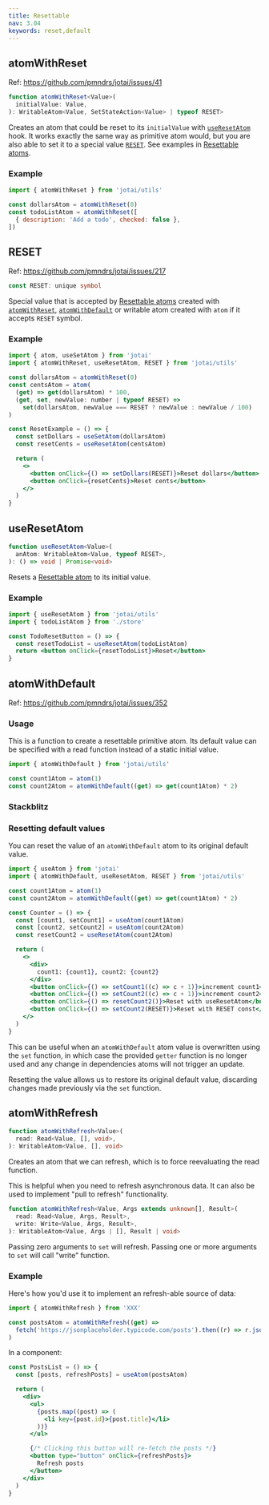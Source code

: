 ```yaml
---
title: Resettable
nav: 3.04
keywords: reset,default
---
```


## atomWithReset

Ref: https://github.com/pmndrs/jotai/issues/41

```ts
function atomWithReset<Value>(
  initialValue: Value,
): WritableAtom<Value, SetStateAction<Value> | typeof RESET>
```

Creates an atom that could be reset to its `initialValue` with
[`useResetAtom`](use-reset-atom.mdx) hook. It works exactly the same
way as primitive atom would, but you are also able to set it to a special value
[`RESET`](reset.mdx). See examples in [Resettable atoms](../utilities/resettable.mdx).

### Example

```js
import { atomWithReset } from 'jotai/utils'

const dollarsAtom = atomWithReset(0)
const todoListAtom = atomWithReset([
  { description: 'Add a todo', checked: false },
])
```

## RESET

Ref: https://github.com/pmndrs/jotai/issues/217

```ts
const RESET: unique symbol
```

Special value that is accepted by [Resettable atoms](../utilities/resettable.mdx)
created with [`atomWithReset`](../utilities/resettable.mdx), [`atomWithDefault`](../utilities/resettable.mdx)
or writable atom created with `atom` if it accepts `RESET` symbol.

### Example

```jsx
import { atom, useSetAtom } from 'jotai'
import { atomWithReset, useResetAtom, RESET } from 'jotai/utils'

const dollarsAtom = atomWithReset(0)
const centsAtom = atom(
  (get) => get(dollarsAtom) * 100,
  (get, set, newValue: number | typeof RESET) =>
    set(dollarsAtom, newValue === RESET ? newValue : newValue / 100)
)

const ResetExample = () => {
  const setDollars = useSetAtom(dollarsAtom)
  const resetCents = useResetAtom(centsAtom)

  return (
    <>
      <button onClick={() => setDollars(RESET)}>Reset dollars</button>
      <button onClick={resetCents}>Reset cents</button>
    </>
  )
}
```

## useResetAtom

```ts
function useResetAtom<Value>(
  anAtom: WritableAtom<Value, typeof RESET>,
): () => void | Promise<void>
```

Resets a [Resettable atom](../utilities/resettable.mdx) to its initial value.

### Example

```jsx
import { useResetAtom } from 'jotai/utils'
import { todoListAtom } from './store'

const TodoResetButton = () => {
  const resetTodoList = useResetAtom(todoListAtom)
  return <button onClick={resetTodoList}>Reset</button>
}
```

## atomWithDefault

Ref: https://github.com/pmndrs/jotai/issues/352

### Usage

This is a function to create a resettable primitive atom.
Its default value can be specified with a read function instead of a static initial value.

```js
import { atomWithDefault } from 'jotai/utils'

const count1Atom = atom(1)
const count2Atom = atomWithDefault((get) => get(count1Atom) * 2)
```

### Stackblitz

<Stackblitz id="vitejs-vite-gffb5v" file="src%2FApp.tsx" />

### Resetting default values

You can reset the value of an `atomWithDefault` atom to its original default value.

```jsx
import { useAtom } from 'jotai'
import { atomWithDefault, useResetAtom, RESET } from 'jotai/utils'

const count1Atom = atom(1)
const count2Atom = atomWithDefault((get) => get(count1Atom) * 2)

const Counter = () => {
  const [count1, setCount1] = useAtom(count1Atom)
  const [count2, setCount2] = useAtom(count2Atom)
  const resetCount2 = useResetAtom(count2Atom)

  return (
    <>
      <div>
        count1: {count1}, count2: {count2}
      </div>
      <button onClick={() => setCount1((c) => c + 1)}>increment count1</button>
      <button onClick={() => setCount2((c) => c + 1)}>increment count2</button>
      <button onClick={() => resetCount2()}>Reset with useResetAtom</button>
      <button onClick={() => setCount2(RESET)}>Reset with RESET const</button>
    </>
  )
}
```

This can be useful when an `atomWithDefault` atom value is overwritten
using the `set` function, in which case the provided `getter` function
is no longer used and any change in dependencies atoms will not trigger an update.

Resetting the value allows us to restore its original default value,
discarding changes made previously via the `set` function.

## atomWithRefresh

```ts
function atomWithRefresh<Value>(
  read: Read<Value, [], void>,
): WritableAtom<Value, [], void>
```

Creates an atom that we can refresh,
which is to force reevaluating the read function.

This is helpful when you need to refresh asynchronous data.
It can also be used to implement "pull to refresh" functionality.

```ts
function atomWithRefresh<Value, Args extends unknown[], Result>(
  read: Read<Value, Args, Result>,
  write: Write<Value, Args, Result>,
): WritableAtom<Value, Args | [], Result | void>
```

Passing zero arguments to `set` will refresh.
Passing one or more arguments to `set` will call "write" function.

### Example

Here's how you'd use it to implement an refresh-able source of data:

```js
import { atomWithRefresh } from 'XXX'

const postsAtom = atomWithRefresh((get) =>
  fetch('https://jsonplaceholder.typicode.com/posts').then((r) => r.json()),
)
```

In a component:

```jsx
const PostsList = () => {
  const [posts, refreshPosts] = useAtom(postsAtom)

  return (
    <div>
      <ul>
        {posts.map((post) => (
          <li key={post.id}>{post.title}</li>
        ))}
      </ul>

      {/* Clicking this button will re-fetch the posts */}
      <button type="button" onClick={refreshPosts}>
        Refresh posts
      </button>
    </div>
  )
}
```
